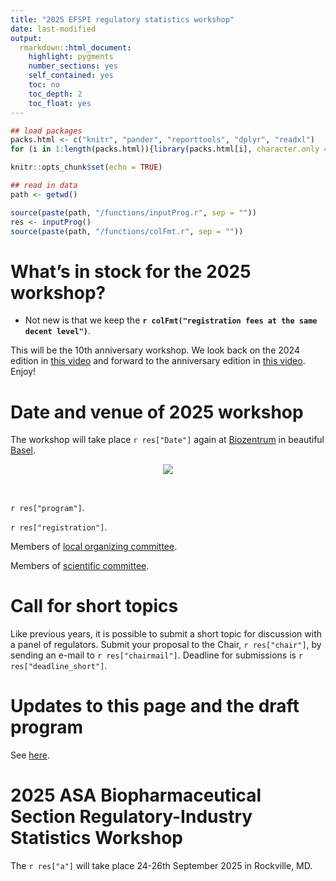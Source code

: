 ```yaml
---
title: "2025 EFSPI regulatory statistics workshop"
date: last-modified
output: 
  rmarkdown::html_document:
    highlight: pygments
    number_sections: yes
    self_contained: yes
    toc: no
    toc_depth: 2
    toc_float: yes
---
```


```r
## load packages
packs.html <- c("knitr", "pander", "reporttools", "dplyr", "readxl")
for (i in 1:length(packs.html)){library(packs.html[i], character.only = TRUE)}

knitr::opts_chunk$set(echo = TRUE)

## read in data
path <- getwd()

source(paste(path, "/functions/inputProg.r", sep = ""))
res <- inputProg()
source(paste(path, "/functions/colFmt.r", sep = ""))
```

# What's in stock for the 2025 workshop?

- Not new is that we keep the **`r colFmt("registration fees at the same decent level")`**. 

This will be the 10th anniversary workshop. We look back on the 2024 edition in [this video](https://youtu.be/6sjAzRB_gi0) and forward to the anniversary edition in [this video](https://youtu.be/lTBOa1-UGr8). Enjoy!

# Date and venue of 2025 workshop

The workshop will take place `r res["Date"]` again at [Biozentrum](https://www.biozentrum.unibas.ch/) in beautiful [Basel](https://www.basel.com/en). 

<center>![](biozentrum.jpg)</center>

<br>

`r res["program"]`.

`r res["registration"]`.

Members of [local organizing committee](local.html).

Members of [scientific committee](scicom.html).

# Call for short topics

Like previous years, it is possible to submit a short topic for discussion with a panel of regulators. Submit your proposal to the Chair, `r res["chair"]`, by sending an e-mail to `r res["chairmail"]`. Deadline for submissions is `r res["deadline_short"]`.

# Updates to this page and the draft program

See [here](updates.html).

# 2025 ASA Biopharmaceutical Section Regulatory-Industry Statistics Workshop 

The `r res["a"]` will take place 24-26th September 2025 in Rockville, MD.

